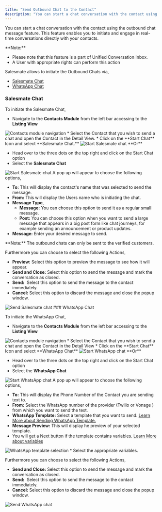 ```yaml
---
title: "Send Outbound Chat to the Contact"
description: "You can start a chat conversation with the contact using the outbound chat message feature. This feature enables you to initiate and engage in real-ti..."
---
```


You can start a chat conversation with the contact using the outbound chat message feature. This feature enables you to initiate and engage in real-time conversations directly with your contacts.

<Note>
**Note:**

*   Please note that this feature is a part of Unified Conversation Inbox.
*   A User with appropriate rights can perform this action


</Note>

Salesmate allows to initiate the Outbound Chats via,

*   [Salesmate Chat](https://support.salesmate.io/hc/en-us/articles/35283884456217-Send-Outbound-Chat-to-the-Contact#h_01J3M85NQT0H2DBCS3PXHJRRH2)
*   [WhatsApp Chat](https://support.salesmate.io/hc/en-us/articles/35283884456217-Send-Outbound-Chat-to-the-Contact#h_01J3MMWBDM8R1YNZFVGM9C4T9M)

### Salesmate Chat

To initiate the Salesmate Chat,

*   Navigate to the **Contacts Module** from the left bar accessing to the **Listing View**

<img src="https://support.salesmate.io/hc/article_attachments/50983949230233" alt="Contacts module navigation" />
*   Select the Contact that you wish to send a chat and open the Contact in the Detail View.
*   Click on the **Start Chat** Icon and select **Salesmate Chat.**

<img src="https://support.salesmate.io/hc/article_attachments/35541097344025" alt="Start Salesmate chat" />
**Or** 

*   Head over to the three dots on the top right and click on the Start Chat option
*   Select the **Salesmate Chat**

<img src="https://support.salesmate.io/hc/article_attachments/35509221424281" alt="Start Salesmate chat" />
A pop up will appear to choose the following options,

*   **To:** This will display the contact's name that was selected to send the message.
*   **From:** This will display the Users name who is initiating the chat.
*   **Message Type**,
    *   **Message:** You can choose this option to send it as a regular small message.
    *   **Post:** You can choose this option when you want to send a large message that appears in a big post form like chat journeys, for example sending an announcement or product updates.
*   **Message:** Enter your desired message to send.

<Note>
**Note:** The outbound chats can only be sent to the verified customers.
</Note>

Furthermore you can choose to select the following Actions,

*   **Preview:** Select this option to preview the message to see how it will appear.
*   **Send and Close:** Select this option to send the message and mark the conversation as closed.
*   **Send:**  Select this option to send the message to the contact immediately.
*   **Cancel:** Select this option to discard the message and close the popup window.

<img src="https://support.salesmate.io/hc/article_attachments/35514345465625" alt="Send Salesmate chat" />
### WhatsApp Chat

To initiate the WhatsApp Chat,

*   Navigate to the **Contacts Module** from the left bar accessing to the **Listing View**

<img src="https://support.salesmate.io/hc/article_attachments/35514641180825" alt="Contacts module navigation" />
*   Select the Contact that you wish to send a chat and open the Contact in the Detail View
*   Click on the **Start Chat** Icon and select **WhatsApp Chat**

<img src="https://support.salesmate.io/hc/article_attachments/35515028171417" alt="Start WhatsApp chat" />
**Or**

*   Head over to the three dots on the top right and click on the Start Chat option
*   Select the **WhatsApp Chat**

<img src="https://support.salesmate.io/hc/article_attachments/35515028885273" alt="Start WhatsApp chat" />
A pop up will appear to choose the following options,

*   **To:** This will display the Phone Number of the Contact you are sending text to.
*   **From:** Select the WhatsApp number of the provider (Twilio or Vonage ) from which you want to send the text.
*   **WhatsApp Template:** Select a template that you want to send. [Learn More about Sending WhatsApp Template.](https://support.salesmate.io/hc/en-us/articles/29644774950937-Sending-WhatsApp-Message-Template)
*   **Message Preview:** This will display he preview of your selected template.
*   You will get a Next button if the template contains variables. [Learn More about variables](https://support.salesmate.io/hc/en-us/articles/You%20will%20get%20a%20Next%20button%20if%20the%20template%20contains%20variables)

<img src="https://support.salesmate.io/hc/article_attachments/35515967715481" alt="WhatsApp template selection" />
*   Select the appropriate variables.

Furthermore you can choose to select the following Actions,

*   **Send and Close:** Select this option to send the message and mark the conversation as closed.
*   **Send:**  Select this option to send the message to the contact immediately.
*   **Cancel:** Select this option to discard the message and close the popup window.

<img src="https://support.salesmate.io/hc/article_attachments/35516622689689" alt="Send WhatsApp chat" />